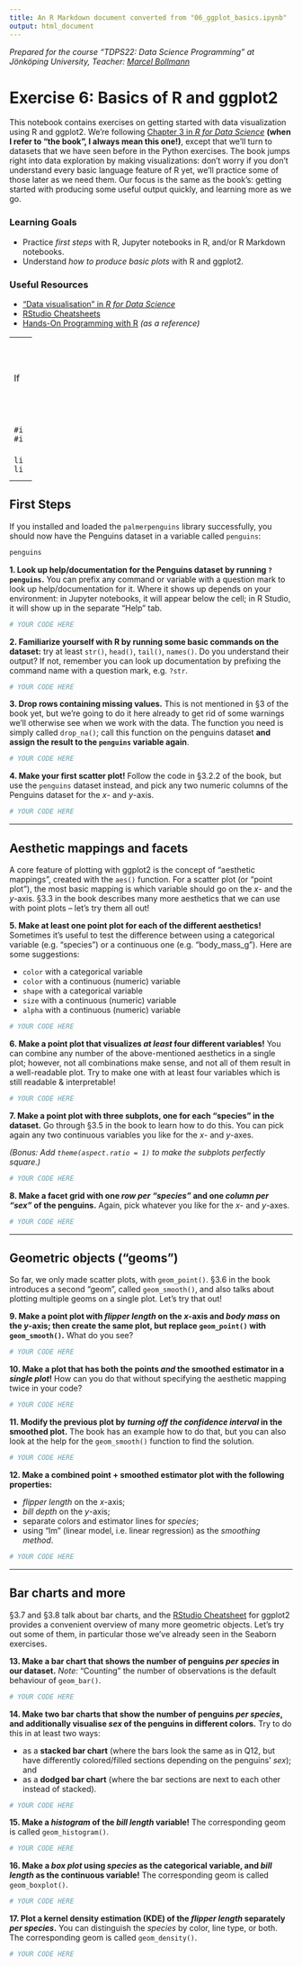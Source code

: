 ```yaml
---
title: An R Markdown document converted from "06_ggplot_basics.ipynb"
output: html_document
---
```


*Prepared for the course "TDPS22: Data Science Programming" at Jönköping University, Teacher: [Marcel Bollmann](mailto:marcel.bollmann@ju.se)*

# Exercise 6: Basics of R and ggplot2


This notebook contains exercises on getting started with data visualization using R and ggplot2. We're following [Chapter 3 in _R for Data Science_](https://r4ds.had.co.nz/data-visualisation.html) **(when I refer to "the book", I always mean this one!)**, except that we'll turn to datasets that we have seen before in the Python exercises. The book jumps right into data exploration by making visualizations: don't worry if you don't understand every basic language feature of R yet, we'll practice some of those later as we need them. Our focus is the same as the book's: getting started with producing some useful output quickly, and learning more as we go.

### Learning Goals

- Practice _first steps_ with R, Jupyter notebooks in R, and/or R Markdown notebooks.
- Understand _how to produce basic plots_ with R and ggplot2.

### Useful Resources

+ ["Data visualisation" in _R for Data Science_](https://r4ds.had.co.nz/data-visualisation.html)
+ [RStudio Cheatsheets](https://www.rstudio.com/resources/cheatsheets/)
+ [Hands-On Programming with R](https://rstudio-education.github.io/hopr/) _(as a reference)_

- - -
If you haven't yet installed the packages `palmerpenguins` (that provides the Penguins dataset we've also used in the Python exercises) and `tidyverse`, uncomment & run the following lines to install them:

```r
#install.packages("palmerpenguins")
#install.packages("tidyverse")
```

```r
library(palmerpenguins)
library(tidyverse)
```

- - - 

## First Steps

If you installed and loaded the `palmerpenguins` library successfully, you should now have the Penguins dataset in a variable called `penguins`:

```r
penguins
```

**1. Look up help/documentation for the Penguins dataset by running `?penguins`.** You can prefix any command or variable with a question mark to look up help/documentation for it. Where it shows up depends on your environment: in Jupyter notebooks, it will appear below the cell; in R Studio, it will show up in the separate "Help" tab.

```r
# YOUR CODE HERE
```

**2. Familiarize yourself with R by running some basic commands on the dataset:** try at least `str()`, `head()`, `tail()`, `names()`. Do you understand their output? If not, remember you can look up documentation by prefixing the command name with a question mark, e.g. `?str`.

```r
# YOUR CODE HERE
```

**3. Drop rows containing missing values.** This is not mentioned in §3 of the book yet, but we're going to do it here already to get rid of some warnings we'll otherwise see when we work with the data. The function you need is simply called `drop_na()`; call this function on the penguins dataset **and assign the result to the `penguins` variable again**.

```r
# YOUR CODE HERE
```

**4. Make your first scatter plot!** Follow the code in §3.2.2 of the book, but use the `penguins` dataset instead, and pick any two numeric columns of the Penguins dataset for the $x$- and $y$-axis.

```r
# YOUR CODE HERE
```

- - - 

## Aesthetic mappings and facets

A core feature of plotting with ggplot2 is the concept of "aesthetic mappings", created with the `aes()` function. For a scatter plot (or "point plot"), the most basic mapping is which variable should go on the $x$- and the $y$-axis. §3.3 in the book describes many more aesthetics that we can use with point plots – let's try them all out!

**5. Make at least one point plot for each of the different aesthetics!** Sometimes it's useful to test the difference between using a categorical variable (e.g. "species") or a continuous one (e.g. "body_mass_g"). Here are some suggestions:

 - `color` with a categorical variable
 - `color` with a continuous (numeric) variable
 - `shape` with a categorical variable
 - `size` with a continuous (numeric) variable
 - `alpha` with a continuous (numeric) variable

```r
# YOUR CODE HERE
```

**6. Make a point plot that visualizes _at least_ four different variables!** You can combine any number of the above-mentioned aesthetics in a single plot; however, not all combinations make sense, and not all of them result in a well-readable plot. Try to make one with at least four variables which is still readable & interpretable!

```r
# YOUR CODE HERE
```

**7. Make a point plot with three subplots, one for each "species" in the dataset.** Go through §3.5 in the book to learn how to do this. You can pick again any two continuous variables you like for the $x$- and $y$-axes.

_(Bonus: Add `theme(aspect.ratio = 1)` to make the subplots perfectly square.)_

```r
# YOUR CODE HERE
```

**8. Make a facet grid with one _row per "species"_ and one _column per "sex"_ of the penguins.** Again, pick whatever you like for the $x$- and $y$-axes.

```r
# YOUR CODE HERE
```

- - - 

## Geometric objects ("geoms")

So far, we only made scatter plots, with `geom_point()`. §3.6 in the book introduces a second "geom", called `geom_smooth()`, and also talks about plotting multiple geoms on a single plot. Let's try that out!

**9. Make a point plot with _flipper length_ on the $x$-axis and _body mass_ on the $y$-axis; then create the same plot, but replace `geom_point()` with `geom_smooth()`.** What do you see?

```r
# YOUR CODE HERE
```

**10. Make a plot that has both the points _and_ the smoothed estimator in a _single plot_!**  How can you do that without specifying the aesthetic mapping twice in your code?

```r
# YOUR CODE HERE
```

**11. Modify the previous plot by _turning off the confidence interval_ in the smoothed plot.** The book has an example how to do that, but you can also look at the help for the `geom_smooth()` function to find the solution.

```r
# YOUR CODE HERE
```

**12. Make a combined point + smoothed estimator plot with the following properties:**

- _flipper length_ on the $x$-axis;
- _bill depth_ on the $y$-axis;
- separate colors and estimator lines for _species_;
- using "lm" (linear model, i.e. linear regression) as the _smoothing method_.

```r
# YOUR CODE HERE
```

- - - 

## Bar charts and more

§3.7 and §3.8 talk about bar charts, and the [RStudio Cheatsheet](https://www.rstudio.com/resources/cheatsheets/) for ggplot2 provides a convenient overview of many more geometric objects. Let's try out some of them, in particular those we've already seen in the Seaborn exercises.

**13. Make a bar chart that shows the number of penguins _per species_ in our dataset.** _Note:_ "Counting" the number of observations is the default behaviour of `geom_bar()`.

```r
# YOUR CODE HERE
```

**14. Make two bar charts that show the number of penguins _per species_, and additionally visualise _sex_ of the penguins in different colors.** Try to do this in at least two ways:

- as a **stacked bar chart** (where the bars look the same as in Q12, but have differently colored/filled sections depending on the penguins' _sex_); and
- as a **dodged bar chart** (where the bar sections are next to each other instead of stacked).

```r
# YOUR CODE HERE
```

**15. Make a _histogram_ of the _bill length_ variable!** The corresponding geom is called `geom_histogram()`.

```r
# YOUR CODE HERE
```

**16. Make a _box plot_ using _species_ as the categorical variable, and _bill length_ as the continuous variable!** The corresponding geom is called `geom_boxplot()`.

```r
# YOUR CODE HERE
```

**17. Plot a kernel density estimation (KDE) of the _flipper length_ separately _per species_.** You can distinguish the _species_ by color, line type, or both. The corresponding geom is called `geom_density()`.

```r
# YOUR CODE HERE
```

